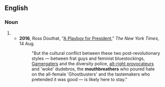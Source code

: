 ==English==

===Noun===
{{en-noun}}

# {{alternative spelling of|mouth breather|lang=en}}
#* '''2016''', Ross Douthat, "[http://www.nytimes.com/2016/08/14/opinion/sunday/a-playboy-for-president.html A Playboy for President]," ''The New York Times'', 14 Aug.
#*: "But the cultural conflict between these two post-revolutionary styles — between frat guys and feminist bluestockings, [http://time.com/3510381/gamergate-faq/ Gamergaters] and the diversity police, [http://www.nytimes.com/2016/05/08/magazine/milo-yiannopoulos-doesnt-have-feelings.html alt-right provocateurs] and 'woke' dudebros, the '''mouthbreathers''' who poured hate on the all-female 'Ghostbusters' and the tastemakers who pretended it was good — is likely here to stay."